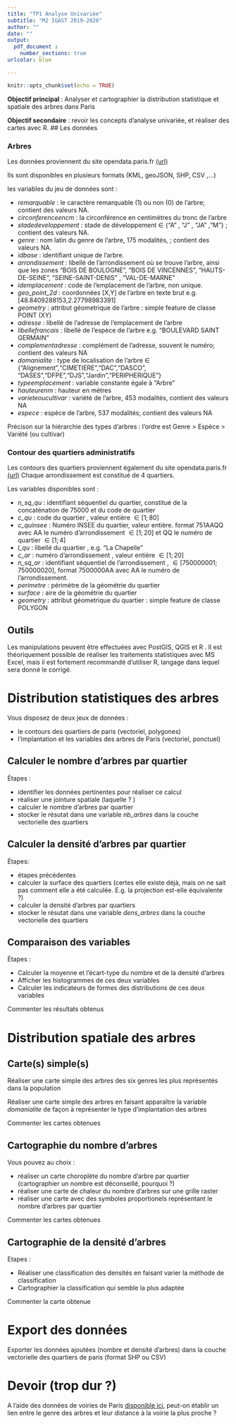 ```yaml
---
title: "TP1 Analyse Univariée"
subtitle: "M2 IGAST 2019-2020"
author: ""
date: ""
output: 
  pdf_document :
    number_sections: true    
urlcolor: blue

---
```


```r
knitr::opts_chunk$set(echo = TRUE)
```


**Objectif principal** : Analyser et cartographier la distribution statistique et spatiale des arbres dans Paris 

**Objectif secondaire** :  revoir les concepts d'analyse univariée, et réaliser des cartes avec R.
## Les données 


### Arbres

Les données proviennent du site opendata.paris.fr [(url)](https://opendata.paris.fr/explore/dataset/les-arbres/information/) 

Ils sont disponibles en plusieurs formats (KML, geoJSON, SHP, CSV ,...)

les variables du jeu de données  sont :

 * _remarquable_ : le caractère remarquable (1) ou non (0) de l'arbre; contient des valeurs NA.
 * _circonferenceencm_ : la circonférence en centimètres du tronc de l'arbre 
 * _stadedeveloppement_ : stade de développement $\in$ {"A" , "J" , "JA" ,"M"}  ; contient des valeurs NA.
 * _genre_ : nom latin du genre de l'arbre, 175 modalités, ; contient des valeurs NA.
 * _idbase_ : identifiant unique de l'arbre.
 * _arrondissement_ : libellé de l'arrondissement où se trouve l'arbre, ainsi que les zones "BOIS DE BOULOGNE", "BOIS DE VINCENNES", "HAUTS-DE-SEINE", "SEINE-SAINT-DENIS" , "VAL-DE-MARNE"
 * _idemplacement_  : code de l'emplacement de l'arbre, non unique.
 * _geo_point_2d_ : coordonnées [X,Y] de l'arbre en texte brut e.g.[48.8409288153,2.27798983391]
 * _geometry_ : attribut géometrique de l'arbre : simple feature de classe POINT (XY)
 * _adresse_ : libellé de l'adresse de l'emplacement de l'arbre 
 * _libellefrancais_ : libellé de l'espèce de l'arbre e.g. "BOULEVARD SAINT GERMAIN"
 * _complementadresse_ :  complément de l'adresse, souvent le numéro; contient des valeurs NA
 * _domanialite_ : type de localisation de l'arbre $\in$ {"Alignement","CIMETIERE","DAC","DASCO",
 "DASES","DFPE","DJS","Jardin","PERIPHERIQUE"}
 * _typeemplacement_ : variable constante égale à "Arbre"
 * _hauteurenm_ : hauteur en mètres 
 * _varieteoucultivar_ : variété de l'arbre, 453 modalités, contient des valeurs NA
 * _espece_ : espèce de l'arbre, 537 modalités; contient des valeurs NA            

 Précison sur la hiérarchie des types d'arbres :  l'ordre est Genre > Espèce > Variété (ou cultivar)
 
 

### Contour des quartiers administratifs

Les contours des quartiers proviennent également du site opendata.paris.fr [(url)](https://opendata.paris.fr/explore/dataset/quartier_paris/information/)
Chaque arrondissement est constitué de 4 quartiers.

Les variables disponibles sont : 

* _n_sq_qu_ : identifiant séquentiel du quartier, constitué de la concaténation de 75000 et du code de quartier 
* _c_qu_ : code du quartier , valeur entière $\in [1;80]$
* _c_quinsee_ : Numéro INSEE du quartier, valeur entière. format 751AAQQ avec AA le numéro d'arrondissement $\in[1;20]$ et QQ le numéro de quartier  $\in[1;4]$
* _l_qu_ : libellé du quartier , e.g. "La Chapelle"
* _c_ar_ : numéro d'arrondissement , valeur entière $\in[1;20]$
* _n_sq_ar_ : identifiant séquentiel de l'arrondissement , $\in[750000001;750000020]$, format 7500000AA avec AA le numéro de l'arrondissement. 
* _perimetre_ : périmètre de la géométrie du quartier 
* _surface_  : aire de la géométrie du quartier 
* _geometry_ : attribut géometrique du quartier : simple feature de classe POLYGON




## Outils 

Les manipulations peuvent être effectuées avec PostGIS, QGIS et  R .
Il est théoriquement possible de réaliser les traitements statistiques avec MS Excel, mais il est fortement recommandé d'utiliser R, langage dans lequel sera donné le corrigé.


# Distribution statistiques des arbres

Vous disposez de deux jeux de données : 

* le contours des quartiers de paris (vectoriel, polygones)
* l'implantation et les variables des arbres de Paris (vectoriel, ponctuel)

## Calculer le nombre d'arbres par quartier

Étapes :

  - identifier les données pertinentes pour réaliser ce calcul
  - réaliser une jointure spatiale (laquelle ? ) 
  - calculer le nombre d'arbres par quartier
  - stocker le résutat dans une variable _nb_arbres_ dans la couche vectorielle des quartiers
  
## Calculer la densité d'arbres par quartier

Étapes:

  - étapes précédentes
  - calculer la surface des quartiers (certes elle existe déjà, mais on ne sait pas comment elle a été calculée. E.g. la projection est-elle équivalente ?)
  - calculer la densité d'arbres par quartiers
  - stocker le résutat dans une variable _dens_arbres_ dans la couche vectorielle des quartiers
  
## Comparaison des variables 

Étapes :

  - Calculer la moyenne et l'écart-type du nombre et de la densité d'arbres
  - Afficher les histogrammes de ces deux variables 
  - Calculer les indicateurs de formes des distributions de ces deux variables 

Commenter les résultats obtenus

# Distribution spatiale des arbres 

## Carte(s) simple(s) 

  Réaliser une carte simple des arbres des six genres les plus représentés dans la population
  
  Réaliser une carte simple des arbres en faisant apparaître la variable _domanialite_ de façon à représenter le type d'implantation des arbres


Commenter les cartes obtenues

## Cartographie du nombre d'arbres 

Vous pouvez au choix :

  - réaliser un carte choroplète du nombre d'arbre par quartier (cartographier un nombre est déconseillé, pourquoi ?)
  - réaliser une carte de chaleur du nombre d'arbres sur une grille raster 
  - réaliser une carte avec des symboles proportionels représentant le nombre d'arbres par quartier

Commenter les cartes obtenues

## Cartographie de la densité d'arbres

Etapes : 
  
  - Réaliser une classification des densités en faisant varier la méthode de classification
  - Cartographier la classification qui semble la plus adaptée 

Commenter la carte obtenue

# Export des données 

Exporter les données ajoutées (nombre et densité d'arbres) dans la couche vectorielle des quartiers de paris (format SHP ou CSV)


# Devoir (trop dur ?)


A l'aide des données de voiries de Paris [disponible ici](https://opendata.paris.fr/explore/dataset/voie/export/), peut-on établir un lien entre le genre des arbres et leur distance à la voirie la plus proche ? 






